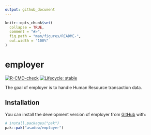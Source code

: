```yaml
---
output: github_document
---
```


<!-- README.md is generated from README.Rmd. Please edit that file -->

```r
knitr::opts_chunk$set(
  collapse = TRUE,
  comment = "#>",
  fig.path = "man/figures/README-",
  out.width = "100%"
)
```

# employer

<!-- badges: start -->
[![R-CMD-check](https://github.com/asadow/employer/actions/workflows/R-CMD-check.yaml/badge.svg)](https://github.com/asadow/employer/actions/workflows/R-CMD-check.yaml)
[![Lifecycle: stable](https://img.shields.io/badge/lifecycle-stable-brightgreen.svg)](https://lifecycle.r-lib.org/articles/stages.html#stable)
<!-- badges: end -->

The goal of employer is to handle Human Resource transaction data.

## Installation

You can install the development version of employer from [GitHub](https://github.com/) with:

``` r
# install.packages("pak")
pak::pak("asadow/employer")
```
